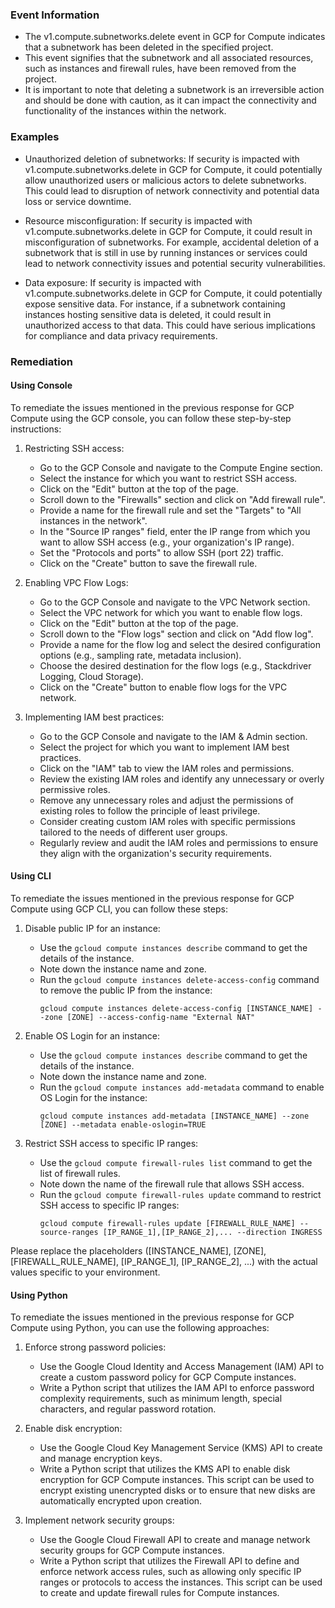 
### Event Information

- The v1.compute.subnetworks.delete event in GCP for Compute indicates that a subnetwork has been deleted in the specified project.
- This event signifies that the subnetwork and all associated resources, such as instances and firewall rules, have been removed from the project.
- It is important to note that deleting a subnetwork is an irreversible action and should be done with caution, as it can impact the connectivity and functionality of the instances within the network.


### Examples

- Unauthorized deletion of subnetworks: If security is impacted with v1.compute.subnetworks.delete in GCP for Compute, it could potentially allow unauthorized users or malicious actors to delete subnetworks. This could lead to disruption of network connectivity and potential data loss or service downtime.

- Resource misconfiguration: If security is impacted with v1.compute.subnetworks.delete in GCP for Compute, it could result in misconfiguration of subnetworks. For example, accidental deletion of a subnetwork that is still in use by running instances or services could lead to network connectivity issues and potential security vulnerabilities.

- Data exposure: If security is impacted with v1.compute.subnetworks.delete in GCP for Compute, it could potentially expose sensitive data. For instance, if a subnetwork containing instances hosting sensitive data is deleted, it could result in unauthorized access to that data. This could have serious implications for compliance and data privacy requirements.

### Remediation

#### Using Console

To remediate the issues mentioned in the previous response for GCP Compute using the GCP console, you can follow these step-by-step instructions:

1. Restricting SSH access:
   - Go to the GCP Console and navigate to the Compute Engine section.
   - Select the instance for which you want to restrict SSH access.
   - Click on the "Edit" button at the top of the page.
   - Scroll down to the "Firewalls" section and click on "Add firewall rule".
   - Provide a name for the firewall rule and set the "Targets" to "All instances in the network".
   - In the "Source IP ranges" field, enter the IP range from which you want to allow SSH access (e.g., your organization's IP range).
   - Set the "Protocols and ports" to allow SSH (port 22) traffic.
   - Click on the "Create" button to save the firewall rule.

2. Enabling VPC Flow Logs:
   - Go to the GCP Console and navigate to the VPC Network section.
   - Select the VPC network for which you want to enable flow logs.
   - Click on the "Edit" button at the top of the page.
   - Scroll down to the "Flow logs" section and click on "Add flow log".
   - Provide a name for the flow log and select the desired configuration options (e.g., sampling rate, metadata inclusion).
   - Choose the desired destination for the flow logs (e.g., Stackdriver Logging, Cloud Storage).
   - Click on the "Create" button to enable flow logs for the VPC network.

3. Implementing IAM best practices:
   - Go to the GCP Console and navigate to the IAM & Admin section.
   - Select the project for which you want to implement IAM best practices.
   - Click on the "IAM" tab to view the IAM roles and permissions.
   - Review the existing IAM roles and identify any unnecessary or overly permissive roles.
   - Remove any unnecessary roles and adjust the permissions of existing roles to follow the principle of least privilege.
   - Consider creating custom IAM roles with specific permissions tailored to the needs of different user groups.
   - Regularly review and audit the IAM roles and permissions to ensure they align with the organization's security requirements.

#### Using CLI

To remediate the issues mentioned in the previous response for GCP Compute using GCP CLI, you can follow these steps:

1. Disable public IP for an instance:
   - Use the `gcloud compute instances describe` command to get the details of the instance.
   - Note down the instance name and zone.
   - Run the `gcloud compute instances delete-access-config` command to remove the public IP from the instance:
     ```
     gcloud compute instances delete-access-config [INSTANCE_NAME] --zone [ZONE] --access-config-name "External NAT"
     ```

2. Enable OS Login for an instance:
   - Use the `gcloud compute instances describe` command to get the details of the instance.
   - Note down the instance name and zone.
   - Run the `gcloud compute instances add-metadata` command to enable OS Login for the instance:
     ```
     gcloud compute instances add-metadata [INSTANCE_NAME] --zone [ZONE] --metadata enable-oslogin=TRUE
     ```

3. Restrict SSH access to specific IP ranges:
   - Use the `gcloud compute firewall-rules list` command to get the list of firewall rules.
   - Note down the name of the firewall rule that allows SSH access.
   - Run the `gcloud compute firewall-rules update` command to restrict SSH access to specific IP ranges:
     ```
     gcloud compute firewall-rules update [FIREWALL_RULE_NAME] --source-ranges [IP_RANGE_1],[IP_RANGE_2],... --direction INGRESS
     ```

Please replace the placeholders ([INSTANCE_NAME], [ZONE], [FIREWALL_RULE_NAME], [IP_RANGE_1], [IP_RANGE_2], ...) with the actual values specific to your environment.

#### Using Python

To remediate the issues mentioned in the previous response for GCP Compute using Python, you can use the following approaches:

1. Enforce strong password policies:
   - Use the Google Cloud Identity and Access Management (IAM) API to create a custom password policy for GCP Compute instances.
   - Write a Python script that utilizes the IAM API to enforce password complexity requirements, such as minimum length, special characters, and regular password rotation.

2. Enable disk encryption:
   - Use the Google Cloud Key Management Service (KMS) API to create and manage encryption keys.
   - Write a Python script that utilizes the KMS API to enable disk encryption for GCP Compute instances. This script can be used to encrypt existing unencrypted disks or to ensure that new disks are automatically encrypted upon creation.

3. Implement network security groups:
   - Use the Google Cloud Firewall API to create and manage network security groups for GCP Compute instances.
   - Write a Python script that utilizes the Firewall API to define and enforce network access rules, such as allowing only specific IP ranges or protocols to access the instances. This script can be used to create and update firewall rules for Compute instances.

